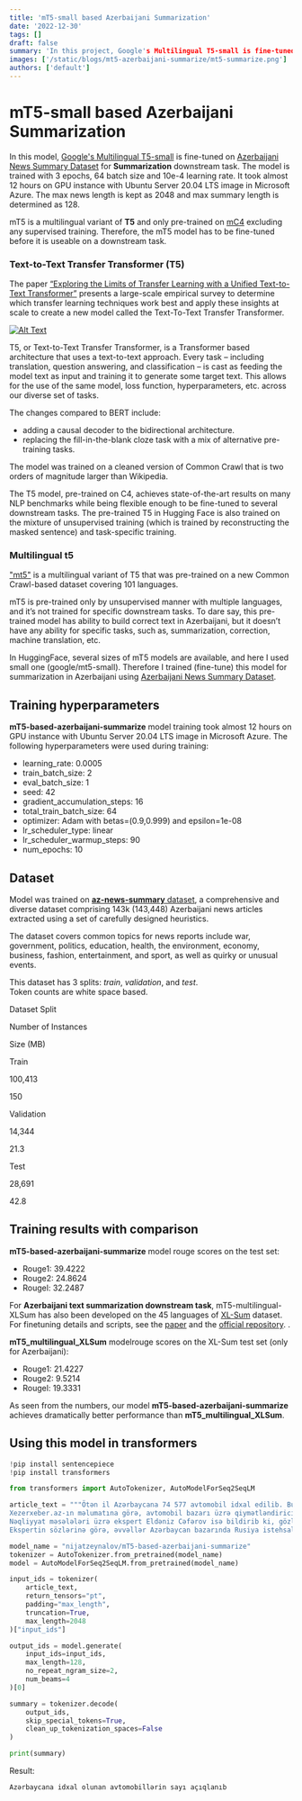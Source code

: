 ```yaml
---
title: 'mT5-small based Azerbaijani Summarization'
date: '2022-12-30'
tags: []
draft: false
summary: 'In this project, Google's Multilingual T5-small is fine-tuned on Azerbaijani News Summary Dataset for Summarization downstream task.'
images: ['/static/blogs/mt5-azerbaijani-summarize/mt5-summarize.png']
authors: ['default']
---
```


# mT5-small based Azerbaijani Summarization

In this model,  [Google's Multilingual T5-small](https://github.com/google-research/multilingual-t5)  is fine-tuned on  [Azerbaijani News Summary Dataset](https://huggingface.co/datasets/nijatzeynalov/azerbaijani-multi-news)  for  **Summarization**  downstream task. The model is trained with 3 epochs, 64 batch size and 10e-4 learning rate. It took almost 12 hours on GPU instance with Ubuntu Server 20.04 LTS image in Microsoft Azure. The max news length is kept as 2048 and max summary length is determined as 128.

mT5 is a multilingual variant of  **T5**  and only pre-trained on  [mC4](https://www.tensorflow.org/datasets/catalog/c4#c4multilingual)  excluding any supervised training. Therefore, the mT5 model has to be fine-tuned before it is useable on a downstream task.

### [](https://huggingface.co/nijatzeynalov/mT5-based-azerbaijani-summarize#text-to-text-transfer-transformer-t5)Text-to-Text Transfer Transformer (T5)

The paper  [“Exploring the Limits of Transfer Learning with a Unified Text-to-Text Transformer”](https://arxiv.org/pdf/1910.10683.pdf)  presents a large-scale empirical survey to determine which transfer learning techniques work best and apply these insights at scale to create a new model called the Text-To-Text Transfer Transformer.

[![Alt Text](https://miro.medium.com/max/1280/0*xfXDPjASztwmJlOa.gif)](https://miro.medium.com/max/1280/0*xfXDPjASztwmJlOa.gif)

T5, or Text-to-Text Transfer Transformer, is a Transformer based architecture that uses a text-to-text approach. Every task – including translation, question answering, and classification – is cast as feeding the model text as input and training it to generate some target text. This allows for the use of the same model, loss function, hyperparameters, etc. across our diverse set of tasks.

The changes compared to BERT include:

-   adding a causal decoder to the bidirectional architecture.
-   replacing the fill-in-the-blank cloze task with a mix of alternative pre-training tasks.

The model was trained on a cleaned version of Common Crawl that is two orders of magnitude larger than Wikipedia.

The T5 model, pre-trained on C4, achieves state-of-the-art results on many NLP benchmarks while being flexible enough to be fine-tuned to several downstream tasks. The pre-trained T5 in Hugging Face is also trained on the mixture of unsupervised training (which is trained by reconstructing the masked sentence) and task-specific training.

### [](https://huggingface.co/nijatzeynalov/mT5-based-azerbaijani-summarize#multilingual-t5)Multilingual t5

["mt5"](https://arxiv.org/pdf/2010.11934v3.pdf)  is a multilingual variant of T5 that was pre-trained on a new Common Crawl-based dataset covering 101 languages.

mT5 is pre-trained only by unsupervised manner with multiple languages, and it’s not trained for specific downstream tasks. To dare say, this pre-trained model has ability to build correct text in Azerbaijani, but it doesn’t have any ability for specific tasks, such as, summarization, correction, machine translation, etc.

In HuggingFace, several sizes of mT5 models are available, and here I used small one (google/mt5-small). Therefore I trained (fine-tune) this model for summarization in Azerbaijani using  [Azerbaijani News Summary Dataset](https://huggingface.co/datasets/nijatzeynalov/azerbaijani-multi-news).

## [](https://huggingface.co/nijatzeynalov/mT5-based-azerbaijani-summarize#training-hyperparameters)Training hyperparameters

**mT5-based-azerbaijani-summarize**  model training took almost 12 hours on GPU instance with Ubuntu Server 20.04 LTS image in Microsoft Azure. The following hyperparameters were used during training:

-   learning_rate: 0.0005
-   train_batch_size: 2
-   eval_batch_size: 1
-   seed: 42
-   gradient_accumulation_steps: 16
-   total_train_batch_size: 64
-   optimizer: Adam with betas=(0.9,0.999) and epsilon=1e-08
-   lr_scheduler_type: linear
-   lr_scheduler_warmup_steps: 90
-   num_epochs: 10

## [](https://huggingface.co/nijatzeynalov/mT5-based-azerbaijani-summarize#dataset)Dataset

Model was trained on  [**az-news-summary**  dataset](https://huggingface.co/datasets/nijatzeynalov/azerbaijani-multi-news), a comprehensive and diverse dataset comprising 143k (143,448) Azerbaijani news articles extracted using a set of carefully designed heuristics.

The dataset covers common topics for news reports include war, government, politics, education, health, the environment, economy, business, fashion, entertainment, and sport, as well as quirky or unusual events.

This dataset has 3 splits:  _train_,  _validation_, and  _test_.  
Token counts are white space based.

Dataset Split

Number of Instances

Size (MB)

Train

100,413

150

Validation

14,344

21.3

Test

28,691

42.8

## [](https://huggingface.co/nijatzeynalov/mT5-based-azerbaijani-summarize#training-results-with-comparison)Training results with comparison

**mT5-based-azerbaijani-summarize**  model rouge scores on the test set:

-   Rouge1: 39.4222
-   Rouge2: 24.8624
-   Rougel: 32.2487

For  **Azerbaijani text summarization downstream task**, mT5-multilingual-XLSum has also been developed on the 45 languages of  [XL-Sum](https://huggingface.co/datasets/csebuetnlp/xlsum)  dataset. For finetuning details and scripts, see the  [paper](https://aclanthology.org/2021.findings-acl.413/)  and the  [official repository](https://github.com/csebuetnlp/xl-sum). .

**mT5_multilingual_XLSum**  modelrouge scores on the XL-Sum test set (only for Azerbaijani):

-   Rouge1: 21.4227
-   Rouge2: 9.5214
-   Rougel: 19.3331

As seen from the numbers, our model  **mT5-based-azerbaijani-summarize**  achieves dramatically better performance than  **mT5_multilingual_XLSum**.

## [](https://huggingface.co/nijatzeynalov/mT5-based-azerbaijani-summarize#using-this-model-in-transformers)Using this model in transformers

```python
!pip install sentencepiece
!pip install transformers

```

```python
from transformers import AutoTokenizer, AutoModelForSeq2SeqLM

article_text = """Ötən il Azərbaycana 74 577 avtomobil idxal edilib. Bu da 2021-ci illə müqayisədə 16 617 ədəd və ya 18,2% azdır.
Xezerxeber.az-ın məlumatına görə, avtomobil bazarı üzrə qiymətləndirici Sərxan Qədirov deyib ki, əvvəl ay ərzində 5-10 avtomobil gətirən şəxslər hazırda bu sayı 2-3 ədədə endiriblər. Hətta ölkəyə nəqliyyat vasitələrinin gətirilməsi işini dayandıranlar da var.
Nəqliyyat məsələləri üzrə ekspert Eldəniz Cəfərov isə bildirib ki, gözləniləndən fərqli olaraq, ölkəyə idxal olunan kiçik mühərrikli avtomobillərin sayında da azalma var. Bunun başlıca səbəbi Rusiyada istehsalın dayandırılmasıdır.
Ekspertin sözlərinə görə, əvvəllər Azərbaycan bazarında Rusiya istehsalı olan nəqliyyat vasitələri geniş yer tuturdu. Hazırda isə həmin ölkədən idxal tam dayanıb."""

model_name = "nijatzeynalov/mT5-based-azerbaijani-summarize"
tokenizer = AutoTokenizer.from_pretrained(model_name)
model = AutoModelForSeq2SeqLM.from_pretrained(model_name)

```

```python
input_ids = tokenizer(
    article_text,
    return_tensors="pt",
    padding="max_length",
    truncation=True,
    max_length=2048
)["input_ids"]

output_ids = model.generate(
    input_ids=input_ids,
    max_length=128,
    no_repeat_ngram_size=2,
    num_beams=4
)[0]

summary = tokenizer.decode(
    output_ids,
    skip_special_tokens=True,
    clean_up_tokenization_spaces=False
)

print(summary)

```

Result:

```python
Azərbaycana idxal olunan avtomobillərin sayı açıqlanıb

```
